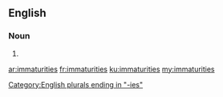 ==English==

===Noun===
{{head|en}}

# {{plural of|immaturity}}

[[Category:English plurals ending in "-ies"]]

[[ar:immaturities]]
[[fr:immaturities]]
[[ku:immaturities]]
[[my:immaturities]]